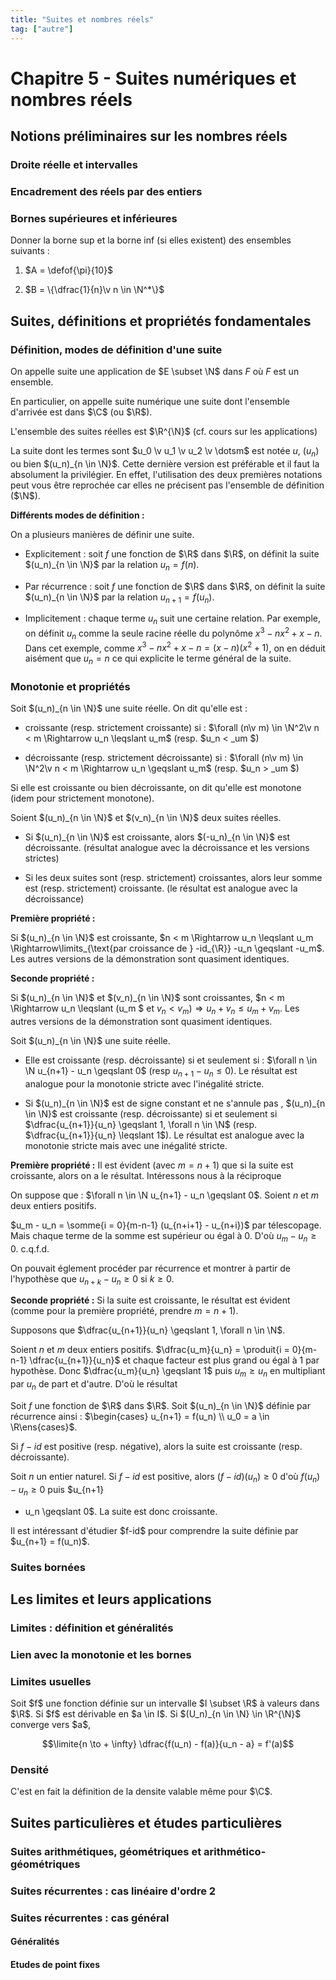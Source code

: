 ```yaml
---
title: "Suites et nombres réels"
tag: ["autre"]
---
```



<Base>

# Chapitre 5 - Suites numériques et nombres réels

<Tableofcontents></Tableofcontents>


## Notions préliminaires sur les nombres réels

### Droite réelle et intervalles 
<Item type='definition' titre='intervalle'>

</Item>

<Item type='proposition' titre='caractérisation des intervalles'>

</Item>

<Item type='definition' titre='densité'>

</Item>

<Item type='proposition' titre='densité des rationnels et des irrationnels'>

</Item>

<Item type='definition' titre='droite réelle achevée'>

</Item>

### Encadrement des réels par des entiers

<Item type='definition' titre='partie entière et fractionnaire'>

</Item>


### Bornes supérieures et inférieures

<Item type='definition' titre='borne supérieure et inferieure'>

</Item>

<Exercice titre=''>
Donner la borne sup et la borne inf (si elles existent) des ensembles suivants :

1) $A = \defof{\pi}{10}$

2) $B = \{\dfrac{1}{n}\v n \in \N^*\}$
</Exercice>




## Suites, définitions et propriétés fondamentales

### Définition, modes de définition d'une suite

<Item type='definition' titre='suite'>

On appelle suite une application de $E \subset \N$ dans $F$ où $F$ est un ensemble.

En particulier, on appelle suite numérique une suite dont l'ensemble d'arrivée est dans $\C$ (ou $\R$).

L'ensemble des suites réelles est $\R^{\N}$ (cf. cours sur les applications)
</Item>

<Remarque titre=''>

La suite dont les termes sont $u_0 \v u_1 \v u_2 \v \dotsm$ est notée $u$, $(u_n)$ ou bien $(u_n)_{n \in \N}$. Cette dernière version est préférable et il faut la absolument la privilégier. En effet, l'utilisation des deux premières notations peut vous être reprochée car elles ne précisent pas l'ensemble de définition ($\N$).
</Remarque>

**Différents modes de définition :**

<Fil>
On a plusieurs manières de définir une suite.

- Explicitement : soit $f$ une fonction de $\R$ dans $\R$, on définit la suite $(u_n)_{n \in \N}$ par la relation $u_n = f(n)$.

- Par récurrence : soit $f$ une fonction de $\R$ dans $\R$, on définit la suite $(u_n)_{n \in \N}$ par la relation $u_{n+1} = f(u_n)$.

- Implicitement : chaque terme $u_n$ suit une certaine relation. Par exemple, on définit $u_n$ comme la seule racine réelle du polynôme $x^3 -nx^2 +x -n$. Dans cet exemple, comme $x^3 -nx^2 +x -n = (x-n)(x^2+1)$, on en déduit aisément que $u_n = n$ ce qui explicite le terme général de la suite.
</Fil>

### Monotonie et propriétés

<Item type='definition' titre='monotonie'>

Soit $(u_n)_{n \in \N}$ une suite réelle. On dit qu'elle est :

- croissante (resp. strictement croissante) si : $\forall (n\v m) \in \N^2\v n < m \Rightarrow u_n \leqslant u_m$ (resp. $u_n < _um $)

- décroissante (resp. strictement décroissante) si : $\forall (n\v m) \in \N^2\v n < m \Rightarrow u_n \geqslant u_m$ (resp. $u_n > _um $)

Si elle est croissante ou bien décroissante, on dit qu'elle est monotone (idem pour strictement monotone).
</Item>

<Item type='proposition' titre='monotonie et opérations'>
Soient $(u_n)_{n \in \N}$ et $(v_n)_{n \in \N}$ deux suites réelles.

- Si $(u_n)_{n \in \N}$ est croissante, alors $(-u_n)_{n \in \N}$ est décroissante. (résultat analogue avec la décroissance et les versions strictes)

- Si les deux suites sont (resp. strictement) croissantes, alors leur somme est (resp. strictement) croissante. (le résultat est analogue avec la décroissance)
</Item>

<Hideable type='démonstration' titre=''>

**Première propriété :** 
<Indent>

Si $(u_n)_{n \in \N}$ est croissante, $n < m \Rightarrow u_n \leqslant u_m \Rightarrow\limits_{\text{par croissance de } -id_{\R}} -u_n \geqslant -u_m$. Les autres versions de la démonstration sont quasiment identiques.
</Indent>

**Seconde propriété :**
<Indent>

Si $(u_n)_{n \in \N}$ et $(v_n)_{n \in \N}$ sont croissantes, $n < m \Rightarrow u_n \leqslant (u_m \$ et $v_n < v_m ) \Rightarrow u_n + v_n \leqslant u_m + v_m$. Les autres versions de la démonstration sont quasiment identiques.
</Indent>
</Hideable>

<Item type='proposition' titre='critères de monotonie'>
Soit $(u_n)_{n \in \N}$ une suite réelle.

- Elle est croissante (resp. décroissante) si et seulement si : $\forall n \in \N  u_{n+1} - u_n \geqslant 0$ (resp $u_{n+1} - u_n \leqslant 0$). Le résultat est analogue pour la monotonie stricte avec l'inégalité stricte.

- Si $(u_n)_{n \in \N}$ est de signe constant et ne s'annule pas , $(u_n)_{n \in \N}$ est croissante (resp. décroissante) si et seulement si $\dfrac{u_{n+1}}{u_n} \geqslant 1, \forall n \in \N$ (resp. $\dfrac{u_{n+1}}{u_n} \leqslant 1$). Le résultat est analogue avec la monotonie stricte mais avec une inégalité stricte.
</Item>

<Hideable type='démonstration' titre=''>

**Première propriété :** Il est évident (avec $m = n+1$) que si la suite est croissante, alors on a le résultat. Intéressons nous à la réciproque

<Indent>

On suppose que : $\forall n \in \N  u_{n+1} - u_n \geqslant 0$. Soient $n$ et $m$ deux entiers positifs. 

$u_m - u_n = \somme{i = 0}{m-n-1} (u_{n+i+1} - u_{n+i})$ par télescopage. Mais chaque terme de la somme est supérieur ou égal à $0$. D'où $u_m - u_n \geqslant 0$. c.q.f.d. 

On pouvait églement procéder par récurrence et montrer à partir de l'hypothèse que $u_{n+k} - u_n \geqslant 0$ si $k \geqslant 0$. 
</Indent>


**Seconde propriété :** Si la suite est croissante, le résultat est évident (comme pour la première propriété, prendre $m = n+1$).

<Indent>

Supposons que $\dfrac{u_{n+1}}{u_n} \geqslant 1, \forall n \in \N$.

Soient $n$ et $m$ deux entiers positifs. $\dfrac{u_m}{u_n} = \produit{i = 0}{m-n-1} \dfrac{u_{n+1}}{u_n}$ et chaque facteur est plus grand ou égal à $1$ par hypothèse. Donc $\dfrac{u_m}{u_n} \geqslant 1$ puis $u_m \geqslant u_n$ en multipliant par $u_n$ de part et d'autre. D'où le résultat
</Indent>

</Hideable>

<Item type='proposition' titre='monotonie et suite récurrente'>

Soit $f$ une fonction de $\R$ dans $\R$. Soit $(u_n)_{n \in \N}$ définie par récurrence ainsi : $\begin{cases} u_{n+1} = f(u_n) \\ u_0 = a \in \R\ens{cases}$. 

Si $f-id$ est positive (resp. négative), alors  la suite est croissante (resp. décroissante).
</Item>

<Hideable type='démonstration' titre=''>

Soit $n$ un entier naturel. Si $f-id$ est positive, alors $(f-id)(u_n) \geqslant 0$ d'où $f(u_n) - u_n \geqslant 0$ puis $u_{n+1}
- u_n \geqslant 0$. La suite est donc croissante. 
</Hideable>

<Remarque titre=''>
Il est intéressant d'étudier $f-id$ pour comprendre la suite définie par $u_{n+1} = f(u_n)$.
</Remarque>

### Suites bornées

<Item type='definition' titre=''>

</Item>

<Item type='proposition' titre='bornes et opérations'>

</Item>

<Item type='proposition' titre='caractérisation par la valeur absolue'>

</Item>



## Les limites et leurs applications

### Limites : définition et généralités

<Item type='definition' titre=''>

</Item>

<Item type='proposition' titre='unicité de la limite'>

</Item>

<Item type='proposition' titre='opérations et limites'>

</Item>

<Item type='proposition' titre='limites et comapraisons'>

</Item>

<Item type='proposition' titre='limite et signe'>

</Item>

<Item type='proposition' titre='théorème des gendarmes'>

</Item>

### Lien avec la monotonie et les bornes


<Item type='proposition' titre='limite et bornes'>

</Item>

<Item type='theoreme' titre='limite monotone'>

</Item>

<Item type='definition' titre='suites adjacentes'>

</Item>

<Item type='proposition' titre='encadrement par des suites adjacentes'>

</Item>

### Limites usuelles

<Item type='proposition' titre='limites de fonctions usuelles'>

</Item>

<Item type='proposition' titre='croissances comparées'>

</Item>

<Item type='methode' titre='calcul par le nombre dérivé (classique)'>
Soit $f$ une fonction définie sur un intervalle $I \subset \R$ à valeurs dans $\R$. Si $f$ est dérivable en $a \in I$. Si $(U_n)_{n \in \N} \in \R^{\N}$ converge vers $a$, 

$$\limite{n \to + \infty} \dfrac{f(u_n) - f(a)}{u_n - a} = f'(a)$$
</Item>
 
### Densité

<Item type='proposition' titre='caractérisation de la densité'>

</Item>

<Remarque titre=''>
C'est en fait la définition de la densite valable même pour $\C$.
</Remarque>


## Suites particulières et études particulières

### Suites arithmétiques, géométriques et arithmético-géométriques


### Suites récurrentes : cas linéaire d'ordre 2 


### Suites récurrentes : cas général

#### Généralités



#### Etudes de point fixes



</Base>